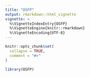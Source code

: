 ```yaml
---
title: "OSFP"
output: rmarkdown::html_vignette
vignette: >
  %\VignetteIndexEntry{OSFP}
  %\VignetteEngine{knitr::rmarkdown}
  %\VignetteEncoding{UTF-8}
---
```


```r
knitr::opts_chunk$set(
  collapse = TRUE,
  comment = "#>"
)
```

```r
library(OSFP)
```

